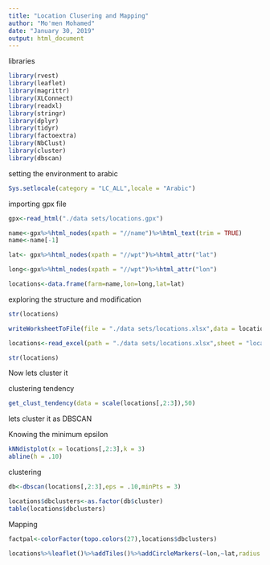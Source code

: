 ```yaml
---
title: "Location Clusering and Mapping"
author: "Mo'men Mohamed"
date: "January 30, 2019"
output: html_document
---
```


libraries 

```r
library(rvest)
library(leaflet)
library(magrittr)
library(XLConnect)
library(readxl)
library(stringr)
library(dplyr)
library(tidyr)
library(factoextra)
library(NbClust)
library(cluster)
library(dbscan)
```

setting the environment to arabic
```r
Sys.setlocale(category = "LC_ALL",locale = "Arabic")
```

importing gpx file

```r
gpx<-read_html("./data sets/locations.gpx")

name<-gpx%>%html_nodes(xpath = "//name")%>%html_text(trim = TRUE)
name<-name[-1]

lat<- gpx%>%html_nodes(xpath = "//wpt")%>%html_attr("lat")

long<-gpx%>%html_nodes(xpath = "//wpt")%>%html_attr("lon")

locations<-data.frame(farm=name,lon=long,lat=lat)
```

exploring the structure and modification

```r
str(locations)

writeWorksheetToFile(file = "./data sets/locations.xlsx",data = locations,sheet = "locations")

locations<-read_excel(path = "./data sets/locations.xlsx",sheet = "locations",col_types = c("guess","numeric","numeric"))

str(locations)

```

Now lets cluster it 

clustering tendency

```r
get_clust_tendency(data = scale(locations[,2:3]),50)

```

lets cluster it as DBSCAN

Knowing the minimum epsilon
```r
kNNdistplot(x = locations[,2:3],k = 3)
abline(h = .10)
```

clustering 

```r

db<-dbscan(locations[,2:3],eps = .10,minPts = 3)

locations$dbclusters<-as.factor(db$cluster)
table(locations$dbclusters)
```

Mapping

```r
factpal<-colorFactor(topo.colors(27),locations$dbclusters)

locations%>%leaflet()%>%addTiles()%>%addCircleMarkers(~lon,~lat,radius = .7,label = ~farm,color = ~ factpal(dbclusters))
```
